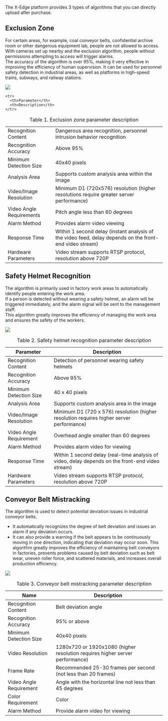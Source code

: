 The X-Edge platform provides 3 types of algorithms that you can directly upload after purchase.
## Exclusion Zone
For certain areas, for example, coal conveyor belts, confidential archive room or other dangerous equipment lab, people are not allowed to access. With cameras set up nearby and the exclusion algorithm, people without permissions attempting to access will trigger alarms.<br/>
The accuracy of the algorithm is over 95%, making it very effective in improving the efficiency of human supervision. It can be used for personnel safety detection in industrial areas, as well as platforms in high-speed trains, subways, and railway stations.

![](https://wordpressfreezonex.oss-accelerate.aliyuncs.com/supEdge/17.jpg)

<table>
<caption>Table 1. Exclusion zone parameter description</caption>
  <thead>
  
    <tr>
      <th>Parameter</th>
      <th>Description</th>
    </tr>
  </thead>
  <tbody>
    <tr>
      <td>Recognition Content</td>
      <td>Dangerous area recognition, personnel intrusion behavior recognition</td>
    </tr>
    <tr>
      <td>Recognition Accuracy</td>
      <td>Above 95%</td>
    </tr>
    <tr>
      <td>Minimum Detection Size</td>
      <td>40x40 pixels</td>
    </tr>
    <tr>
      <td>Analysis Area</td>
      <td>Supports custom analysis area within the image</td>
    </tr>
    <tr>
      <td>Video/Image Resolution</td>
      <td>Minimum D1 (720x576) resolution (higher resolutions require greater server performance)</td>
    </tr>
    <tr>
      <td>Video Angle Requirements</td>
      <td>Pitch angle less than 60 degrees</td>
    </tr>
    <tr>
      <td>Alarm Method</td>
      <td>Provides alarm video viewing</td>
    </tr>
    <tr>
      <td>Response Time</td>
      <td>Within 1 second delay (instant analysis of the video feed, delay depends on the front-end video stream)</td>
    </tr>
    <tr>
      <td>Hardware Parameters</td>
      <td>Video stream supports RTSP protocol, resolution above 720P</td>
    </tr>
  </tbody>
</table>



## Safety Helmet Recognition

The algorithm is primarily used in factory work areas to automatically identify people entering the work area.<br/>
If a person is detected without wearing a safety helmet, an alarm will be triggered immediately, and the alarm signal will be sent to the management staff. <br/>
This algorithm greatly improves the efficiency of managing the work area and ensures the safety of the workers.

![](https://wordpressfreezonex.oss-accelerate.aliyuncs.com/supEdge/18.jpg)

<table>
		<caption>Table 2. Safety helmet recognition parameter description</caption>
		<thead>
			<tr>
				<th>Parameter</th>
				<th>Description</th>
			</tr>
		</thead>
		<tbody>
			<tr>
				<td>Recognition Content</td>
				<td>Detection of personnel wearing safety helmets</td>
			</tr>
			<tr>
				<td>Recognition Accuracy</td>
				<td>Above 95%</td>
			</tr>
			<tr>
				<td>Minimum Detection Size</td>
				<td>40 x 40 pixels</td>
			</tr>
			<tr>
				<td>Analysis Area</td>
				<td>Supports custom analysis area in the image</td>
			</tr>
			<tr>
				<td>Video/Image Resolution</td>
				<td>Minimum D1 (720 x 576) resolution (higher resolution requires higher server performance)</td>
			</tr>
			<tr>
				<td>Video Angle Requirement</td>
				<td>Overhead angle smaller than 60 degrees</td>
			</tr>
			<tr>
				<td>Alarm Method</td>
				<td>Provides alarm video for viewing</td>
			</tr>
			<tr>
				<td>Response Time</td>
				<td>Within 1 second delay (real-time analysis of video, delay depends on the front-end video stream)</td>
			</tr>
			<tr>
				<td>Hardware Parameters</td>
				<td>Video stream supports RTSP protocol, resolution above 720P</td>
			</tr>
		</tbody>
	</table>

## Conveyor Belt Mistracking
The algorithm is used to detect potential deviation issues in industrial conveyor belts. <br/>
- It automatically recognizes the degree of belt deviation and issues an alarm if any deviation occurs.
- It can also provide a warning if the belt appears to be continuously moving in one direction, indicating that deviation may occur soon.
This algorithm greatly improves the efficiency of maintaining belt conveyors in factories, prevents problems caused by belt deviation such as belt wear, uneven roller force, and scattered materials, and increases overall production efficiency.

![](https://wordpressfreezonex.oss-accelerate.aliyuncs.com/supEdge/19.jpg)

<table>
  <caption>Table 3. Conveyor belt mistracking parameter description </caption>
  <thead>
    <tr>
      <th>Name</th>
      <th>Description</th>
    </tr>
  </thead>
  <tbody>
    <tr>
      <td>Recognition Content</td>
      <td>Belt deviation angle</td>
    </tr>
    <tr>
      <td>Recognition Accuracy</td>
      <td>95% or above</td>
    </tr>
    <tr>
      <td>Minimum Detection Size</td>
      <td>40x40 pixels</td>
    </tr>
    <tr>
      <td>Video Resolution</td>
      <td>1280x720 or 1920x1080 (higher resolution requires higher server performance)</td>
    </tr>
    <tr>
      <td>Frame Rate</td>
      <td>Recommended 25-30 frames per second (not less than 20 frames)</td>
    </tr>
    <tr>
      <td>Video Angle Requirement</td>
      <td>Angle with the horizontal line not less than 45 degrees</td>
    </tr>
    <tr>
      <td>Color Requirement</td>
      <td>Color</td>
    </tr>
    <tr>
      <td>Alarm Method</td>
      <td>Provide alarm video for viewing</td>
    </tr>
  </tbody>
</table>
